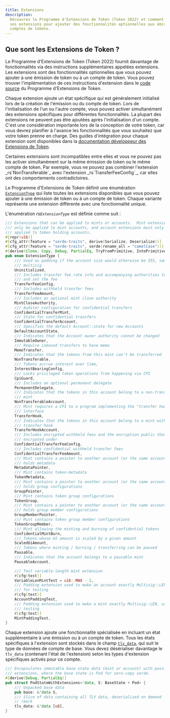 ```yaml
---
title: Extensions
description:
  Découvrez le Programme d'Extensions de Token (Token 2022) et comment utiliser
  ses extensions pour ajouter des fonctionnalités optionnelles aux émissions et
  comptes de tokens.
---
```


## Que sont les Extensions de Token ?

Le Programme d'Extensions de Token (Token 2022) fournit davantage de
fonctionnalités via des instructions supplémentaires appelées extensions. Les
extensions sont des fonctionnalités optionnelles que vous pouvez ajouter à une
émission de token ou à un compte de token. Vous pouvez trouver l'implémentation
de ces instructions d'extension dans le
[code source](https://github.com/solana-program/token-2022/tree/main/program/src/extension)
du Programme d'Extensions de Token.

Chaque extension ajoute un état spécifique qui est généralement initialisé lors
de la création de l'émission ou du compte de token. Lors de l'initialisation de
l'un ou l'autre compte, vous pouvez activer simultanément des extensions
spécifiques pour différentes fonctionnalités. La plupart des extensions ne
peuvent pas être ajoutées après l'initialisation d'un compte. C'est une
considération importante lors de la conception de votre token, car vous devrez
planifier à l'avance les fonctionnalités que vous souhaitez que votre token
prenne en charge. Des guides d'intégration pour chaque extension sont
disponibles dans la
[documentation développeur des Extensions de Token](/developers/guides/token-extensions/getting-started).

<Callout type="info">
  Certaines extensions sont incompatibles entre elles et vous ne pouvez pas les
  activer simultanément sur la même émission de token ou le même compte de
  token. Par exemple, vous ne pouvez pas combiner l'extension
  _rs`NonTransferable`_ avec l'extension _rs`TransferFeeConfig`_, car elles ont
  des comportements contradictoires.
</Callout>

Le Programme d'Extensions de Token définit une énumération
[`ExtensionType`](https://github.com/solana-program/token-2022/blob/efd0c957fefbd79882d77df5fb2dac88c001249c/program/src/extension/mod.rs#L1059)
qui liste toutes les extensions disponibles que vous pouvez ajouter à une
émission de token ou à un compte de token. Chaque variante représente une
extension différente avec une fonctionnalité unique.

L'énumération _rs`ExtensionType`_ est définie comme suit :

```rust title="Token Extensions"
/// Extensions that can be applied to mints or accounts.  Mint extensions must
/// only be applied to mint accounts, and account extensions must only be
/// applied to token holding accounts.
#[repr(u16)]
#[cfg_attr(feature = "serde-traits", derive(Serialize, Deserialize))]
#[cfg_attr(feature = "serde-traits", serde(rename_all = "camelCase"))]
#[derive(Clone, Copy, Debug, PartialEq, TryFromPrimitive, IntoPrimitive)]
pub enum ExtensionType {
    /// Used as padding if the account size would otherwise be 355, same as a
    /// multisig
    Uninitialized,
    /// Includes transfer fee rate info and accompanying authorities to withdraw
    /// and set the fee
    TransferFeeConfig,
    /// Includes withheld transfer fees
    TransferFeeAmount,
    /// Includes an optional mint close authority
    MintCloseAuthority,
    /// Auditor configuration for confidential transfers
    ConfidentialTransferMint,
    /// State for confidential transfers
    ConfidentialTransferAccount,
    /// Specifies the default Account::state for new Accounts
    DefaultAccountState,
    /// Indicates that the Account owner authority cannot be changed
    ImmutableOwner,
    /// Require inbound transfers to have memo
    MemoTransfer,
    /// Indicates that the tokens from this mint can't be transferred
    NonTransferable,
    /// Tokens accrue interest over time,
    InterestBearingConfig,
    /// Locks privileged token operations from happening via CPI
    CpiGuard,
    /// Includes an optional permanent delegate
    PermanentDelegate,
    /// Indicates that the tokens in this account belong to a non-transferable
    /// mint
    NonTransferableAccount,
    /// Mint requires a CPI to a program implementing the "transfer hook"
    /// interface
    TransferHook,
    /// Indicates that the tokens in this account belong to a mint with a
    /// transfer hook
    TransferHookAccount,
    /// Includes encrypted withheld fees and the encryption public that they are
    /// encrypted under
    ConfidentialTransferFeeConfig,
    /// Includes confidential withheld transfer fees
    ConfidentialTransferFeeAmount,
    /// Mint contains a pointer to another account (or the same account) that
    /// holds metadata
    MetadataPointer,
    /// Mint contains token-metadata
    TokenMetadata,
    /// Mint contains a pointer to another account (or the same account) that
    /// holds group configurations
    GroupPointer,
    /// Mint contains token group configurations
    TokenGroup,
    /// Mint contains a pointer to another account (or the same account) that
    /// holds group member configurations
    GroupMemberPointer,
    /// Mint contains token group member configurations
    TokenGroupMember,
    /// Mint allowing the minting and burning of confidential tokens
    ConfidentialMintBurn,
    /// Tokens whose UI amount is scaled by a given amount
    ScaledUiAmount,
    /// Tokens where minting / burning / transferring can be paused
    Pausable,
    /// Indicates that the account belongs to a pausable mint
    PausableAccount,

    /// Test variable-length mint extension
    #[cfg(test)]
    VariableLenMintTest = u16::MAX - 2,
    /// Padding extension used to make an account exactly Multisig::LEN, used
    /// for testing
    #[cfg(test)]
    AccountPaddingTest,
    /// Padding extension used to make a mint exactly Multisig::LEN, used for
    /// testing
    #[cfg(test)]
    MintPaddingTest,
}
```

Chaque extension ajoute une fonctionnalité spécialisée en incluant un état
supplémentaire à une émission ou à un compte de token. Tous les états
spécifiques à l'extension sont stockés dans le champ
[`tlv_data`](https://github.com/solana-program/token-2022/blob/efd0c957fefbd79882d77df5fb2dac88c001249c/program/src/extension/mod.rs#L546),
qui suit le type de données de compte de base. Vous devez désérialiser davantage
le `tlv_data` (contenant l'état de l'extension) selon les types d'extension
spécifiques activés pour ce compte.

```rust title="Token Extensions"
/// Encapsulates immutable base state data (mint or account) with possible
/// extensions, where the base state is Pod for zero-copy serde.
#[derive(Debug, PartialEq)]
pub struct PodStateWithExtensions<'data, S: BaseState + Pod> {
    /// Unpacked base data
    pub base: &'data S,
    /// Slice of data containing all TLV data, deserialized on demand
    // !mark
    tlv_data: &'data [u8],
}
```

